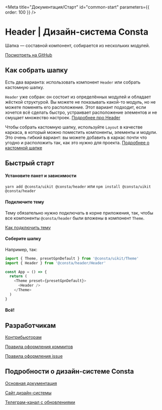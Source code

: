
<Meta title="Документация/Старт" id="common-start" parameters={{ order: 100 }} />

# Header | Дизайн-система Consta

Шапка — составной компонент, собирается из нескольких модулей.

[Посмотреть на GitHub](https://github.com/consta-design-system/header)

## Как собрать шапку

Есть два варианта: использовать компонент `Header` или собрать кастомную шапку.

`Header` уже собран: он состоит из определённых модулей и обладает жёсткой структурой. Вы можете не показывать какой-то модуль, но не можете поменять его расположение. Этот вариант подходит, если хочется всё сделать быстро, устраивает расположение элементов и не смущает множество настроек. [Подробнее про Header](?path=/docs/components-header--playground)

Чтобы собрать кастомную шапку, используйте `Layout` в качестве каркаса, в который можно поместить компоненты, элементы и модули. Это очень гибкий вариант: вы можете добавить в каркас почти что угодно и расположить так, как это нужно для проекта. [Подробнее о кастомной шапке](?path=/story/components-layout--playground)

## Быстрый старт

#### Установите пакет и зависимости

`yarn add @consta/uikit @consta/header` или `npm install @consta/uikit @consta/header`

#### Подключите тему

Тему обязательно нужно подключать в корне приложения, так, чтобы все компоненты `@consta/header` были вложены в компонент `Theme`.

[Как подключить тему](http://uikit.consta.design/?path=/docs/thematization-how-to-connect-theme--page)

#### Соберите шапку

Например, так:

```js
import { Theme, presetGpnDefault } from '@consta/uikit/Theme'
import { Header } from '@consta/header/Header'

const App = () => {
  return (
    <Theme preset={presetGpnDefault}>
      <Header />
    </Theme>
  )
}
```

#### Всë!

## Разработчикам

[Контрибьюторам](http://uikit.consta.design/?path=/docs/common-develop-contributors--page)

[Правила оформления коммитов](http://uikit.consta.design/?path=/docs/common-develop-commits-style--page)

[Правила оформления issue](http://uikit.consta.design/?path=/docs/common-develop-issues--page)

## Подробности о дизайн-системе Consta

[Основная документация](http://uikit.consta.design/?path=/docs/common-about--page)

[Сайт дизайн-системы](https://consta.design/)

[Телеграм-канал с обновлениями](https://t.me/consta_ui_releases)
